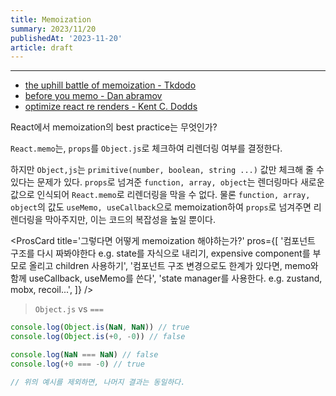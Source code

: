 ```yaml
---
title: Memoization
summary: 2023/11/20
publishedAt: '2023-11-20'
article: draft
---
```


---

- [the uphill battle of memoization - Tkdodo](https://tkdodo.eu/blog/the-uphill-battle-of-memoization)
- [before you memo - Dan abramov](https://overreacted.io/before-you-memo/)
- [optimize react re renders - Kent C. Dodds](https://kentcdodds.com/blog/optimize-react-re-renders)

React에서 memoization의 best practice는 무엇인가?

<Callout emoji='✔️'>`React.memo`는, `props`를 `Object.js`로 체크하여 리렌더링 여부를 결정한다.</Callout>

하지만 `Object,js`는 `primitive(number, boolean, string ...)` 값만 체크해 줄 수 있다는 문제가 있다. `props`로 넘겨준 `function, array, object`는 렌더링마다 새로운 값으로 인식되어 `React.memo`로 리렌더링을 막을 수 없다. 물론 `function, array, object`의 값도 `useMemo, useCallback`으로 memoization하여 `props`로 넘겨주면 리렌더링을 막아주지만, 이는 코드의 복잡성을 높일 뿐이다.

<ProsCard
  title='그렇다면 어떻게 memoization 해야하는가?'
  pros={[
    '컴포넌트 구조를 다시 짜봐야한다 e.g. state를 자식으로 내리기, expensive component를 부모로 올리고  children 사용하기',
    '컴포넌트 구조 변경으로도 한계가 있다면, memo와 함께 useCallback, useMemo를 쓴다',
    'state manager를 사용한다. e.g. zustand, mobx, recoil...',
  ]}
/>

> `Object.js` vs `===`

```js title="javascript"
console.log(Object.is(NaN, NaN)) // true
console.log(Object.is(+0, -0)) // false

console.log(NaN === NaN) // false
console.log(+0 === -0) // true

// 위의 예시를 제외하면, 나머지 결과는 동일하다.
```
